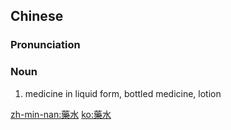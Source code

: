 {{also|药水}}
==Chinese==
{{zh-forms|s=药水}}

===Pronunciation===
{{zh-pron
|m=yàoshuǐ,er=y
|c=joek6 seoi2
|mn=qz,tw,xm,zz:io̍h-chúi
|cat=n
}}

===Noun===
{{zh-noun}}

# medicine in liquid form, bottled medicine, lotion

{{zh-cat|Intermediate}}

[[zh-min-nan:藥水]]
[[ko:藥水]]